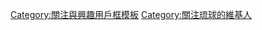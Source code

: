{{Userbox
  |border-c = #000000
  |border-s = 1
  |id-c     = #FFFFFF
  |id-s     = 9
  |id-fc    = #003399
  |info-s   = 10
  |info-fc  = #CCFF00
  |info-c   = #FF7300
  |id       = [[File:Ryukyu and Okinawa Symbol Blend.png|45px]]
  |info     = 此用戶關注或感興趣於'''[[琉球]]'''／'''[[沖繩]]'''。
}}
<includeonly>[[Category:關注琉球的維基人|{{PAGENAME}}]]</includeonly>
<noinclude>
<p style= "clear:both;padding-top:2em">
[[Category:關注與興趣用戶框模板]]
[[Category:關注琉球的維基人]]
</noinclude>